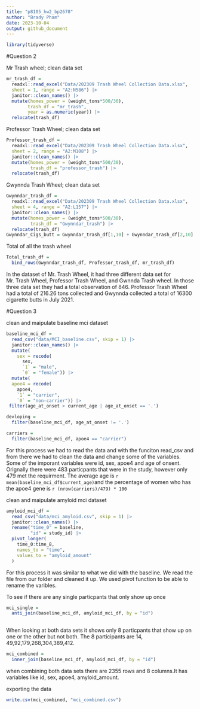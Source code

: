 ```yaml
---
title: "p8105_hw2_bp2678"
author: "Brady Pham"
date: 2023-10-04
output: github_document
---
```

```r
library(tidyverse)

```


#Question 2

Mr Trash wheel; clean data set 

```r
mr_trash_df = 
  readxl::read_excel("Data/202309 Trash Wheel Collection Data.xlsx", 
  sheet = 1, range = "A2:N586") |>
  janitor::clean_names() |>
  mutate(homes_power = (weight_tons*500/30),
        trash_df = "mr_trash", 
        year = as.numeric(year)) |>
  relocate(trash_df)
```

Professor Trash Wheel; clean data set 

```r
Professor_trash_df = 
  readxl::read_excel("Data/202309 Trash Wheel Collection Data.xlsx", 
  sheet = 2, range = "A2:M108") |>
  janitor::clean_names() |>
  mutate(homes_power = (weight_tons*500/30),
         trash_df = "professor_trash") |>
  relocate(trash_df)
```

Gwynnda Trash Wheel; clean data set 

```r
Gwynndar_trash_df = 
  readxl::read_excel("Data/202309 Trash Wheel Collection Data.xlsx", 
  sheet = 4, range = "A2:L157") |>
  janitor::clean_names() |>
  mutate(homes_power = (weight_tons*500/30),
         trash_df = "Gwynndar_trash") |>
  relocate(trash_df)
Gwynndar_Cigs_butt = Gwynndar_trash_df[1,10] + Gwynndar_trash_df[2,10] + Gwynndar_trash_df[3,10] + Gwynndar_trash_df[4,10] + Gwynndar_trash_df[5,10]

```

Total of all the trash wheel

```r
Total_trash_df =
  bind_rows(Gwynndar_trash_df, Professor_trash_df, mr_trash_df)
```

In the dataset of Mr. Trash Wheel, it had three different data set for Mr. Trash Wheel, Professor Trash Wheel, and Gwnnda Trash wheel. In those three data set they had a total observation of 846. Professor Trash Wheel had a total of 216.26 tons collected and Gwynnda collected a total of 16300 cigarette butts in July 2021. 

#Question 3

clean and maipulate baseline mci dataset 

```r
baseline_mci_df = 
  read_csv("data/MCI_baseline.csv", skip = 1) |>
  janitor::clean_names() |>
  mutate(
    sex = recode(
      sex,
      `1` = "male",
      `0` = "female")) |>
  mutate(
  apoe4 = recode(
    apoe4,
    `1` = "carrier",
    `0` = "non-carrier")) |>
 filter(age_at_onset > current_age | age_at_onset == '.')

devloping =
  filter(baseline_mci_df, age_at_onset != '.')

carriers =
  filter(baseline_mci_df, apoe4 == "carrier")
```

For this process we had to read the data and with the funciton read_csv and from there we had to clean the data and change some of the variables. Some of the imporant variables were id, sex, apoe4 and age of onsent. Orignally there were 483 particpants that were in the study, however only 479 met the requirment. The average age is `r mean(baseline_mci_df$current_age)`and the percentage of women who has the apoe4 gene is `r (nrow(carriers)/479) * 100`

clean and maipulate amyloid mci dataset

```r
amyloid_mci_df = 
  read_csv("data/mci_amyloid.csv", skip = 1) |>
  janitor::clean_names() |>
  rename("time_0" = baseline,
         "id" = study_id) |>
  pivot_longer(
    time_0:time_8,
    names_to = "time",
    values_to = "amyloid_amount"
  )

```

For this process it was similar to what we did with the baseline. We read the file from our folder and cleaned it up. We used pivot function to be able to rename the varibles.  

To see if there are any single particpants that only show up once
```r
mci_single = 
  anti_join(baseline_mci_df, amyloid_mci_df, by = "id")
  
```

When looking at both data sets it shows only 8 particpants that show up on one or the other but not both. The 8 participants are 14, 49,92,179,268,304,389,412.

```r
mci_combined =
  inner_join(baseline_mci_df, amyloid_mci_df, by = "id")
```

when combining both data sets there are 2355 rows and 8 columns.It has variables like id, sex, apoe4, amyloid_amount. 

exporting the data

```r
write.csv(mci_combined, "mci_combined.csv")
```


